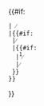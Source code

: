 <span class="frac nowrap">{{#if:{{{3|}}}
 |{{{1}}}<span class="visualhide">&nbsp;</span><sup>{{{2}}}</sup>&frasl;<sub>{{{3}}}</sub>
 |{{#if:{{{2|}}}
  |<sup>{{{1}}}</sup>&frasl;<sub>{{{2}}}</sub>
  |{{#if:{{{1|}}}
   |<sup>1</sup>&frasl;<sub>{{{1}}}</sub>
   |&frasl;
  }}
 }}
}}</span><noinclude>
{{documentation}}
</noinclude>